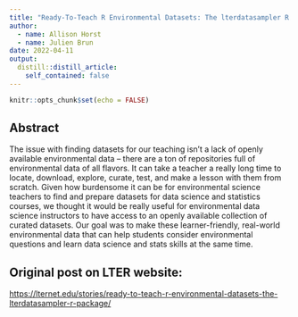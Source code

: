 ```yaml
---
title: "Ready-To-Teach R Environmental Datasets: The lterdatasampler R Package"
author:
  - name: Allison Horst
  - name: Julien Brun
date: 2022-04-11
output:
  distill::distill_article:
    self_contained: false
---
```



```r
knitr::opts_chunk$set(echo = FALSE)
```

## Abstract

The issue with finding datasets for our teaching isn’t a lack of openly available environmental data – there are a ton of repositories full of environmental data of all flavors. It can take a teacher a really long time to locate, download, explore, curate, test, and make a lesson with them from scratch.  Given how burdensome it can be for environmental science teachers to find and prepare datasets for data science and statistics courses, we thought it would be really useful for environmental data science instructors to have access to an openly available collection of curated datasets. Our goal was to make these learner-friendly, real-world environmental data that can help students consider environmental questions and learn data science and stats skills at the same time.

## Original post on LTER website:

<https://lternet.edu/stories/ready-to-teach-r-environmental-datasets-the-lterdatasampler-r-package/>


